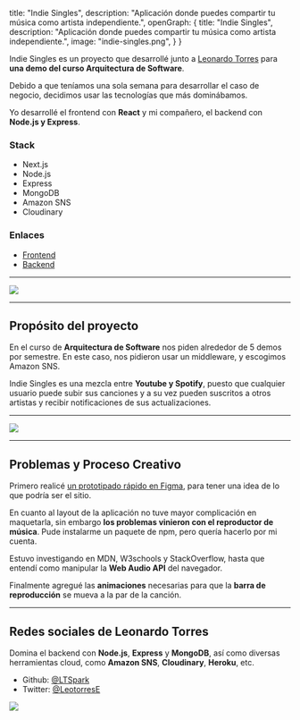   title: "Indie Singles",
  description: "Aplicación donde puedes compartir tu música como artista independiente.",
  openGraph: {
    title: "Indie Singles",
    description: "Aplicación donde puedes compartir tu música como artista independiente.",
    image: "indie-singles.png",
  }
}

Indie Singles es un proyecto que desarrollé junto a [Leonardo Torres](https://github.com/LTSpark) para **una demo del curso Arquitectura de Software**.

Debido a que teníamos una sola semana para desarrollar el caso de negocio, decidimos usar las tecnologías que más dominábamos.

Yo desarrollé el frontend con **React** y mi compañero, el backend con **Node.js y Express**.

### Stack
- Next.js
- Node.js
- Express
- MongoDB
- Amazon SNS
- Cloudinary

### Enlaces
- [Frontend](https://github.com/Railly/indie-singles-front)
- [Backend](https://github.com/LTSpark/API-IndieSingles)

---

<Image src="/images/indie-singles.png" width={1764} height={1131} />

---

## Propósito del proyecto

En el curso de **Arquitectura de Software** nos piden alrededor de 5 demos por semestre. En este caso, nos pidieron usar un middleware, y escogimos Amazon SNS.

Indie Singles es una mezcla entre **Youtube y Spotify**, puesto que cualquier usuario puede subir sus canciones y a su vez pueden suscritos a otros artistas y recibir notificaciones de sus actualizaciones.

---

<Image src="/images/indie-singles-browser.png" width={1792} height={977} />

---

## Problemas y Proceso Creativo

Primero realicé [un prototipado rápido en Figma](https://www.figma.com/file/n4qOVqvEtJdhzQX3OfEbNH/IndieSingles?node-id=0%3A1), para tener una idea de lo que podría ser el sitio.

En cuanto al layout de la aplicación no tuve mayor complicación en maquetarla, sin embargo **los problemas vinieron con el reproductor de música**. Pude instalarme un paquete de npm, pero quería hacerlo por mi cuenta.

Estuvo investigando en MDN, W3schools y StackOverflow, hasta que entendí como manipular la **Web Audio API** del navegador.

Finalmente agregué las **animaciones** necesarias para que la **barra de reproducción** se mueva a la par de la canción.

---

## Redes sociales de Leonardo Torres

Domina el backend con **Node.js**, **Express** y **MongoDB**, así como diversas herramientas cloud, como **Amazon SNS**, **Cloudinary**, **Heroku**, etc.

- Github: [@LTSpark](https://github.com/LTSpark)
- Twitter: [@LeotorresE](https://twitter.com/LeotorresE)

<Image src="/images/indie-singles-browser2.png" width={1792} height={977} />
